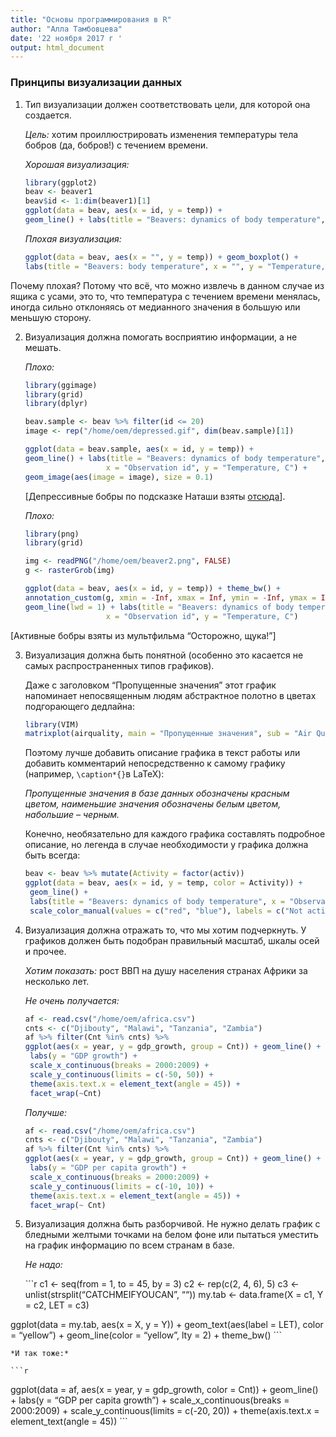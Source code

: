 ```yaml
---
title: "Основы программирования в R"
author: "Алла Тамбовцева"
date: '22 ноября 2017 г '
output: html_document
---
```


### Принципы визуализации данных 

1. Тип визуализации должен соответствовать цели, для которой она создается.

    *Цель:* хотим проиллюстрировать изменения температуры тела бобров (да, бобров!) с течением времени.
    
    *Хорошая визуализация:*

    ```r
    library(ggplot2)
    beav <- beaver1
    beav$id <- 1:dim(beaver1)[1]
    ggplot(data = beav, aes(x = id, y = temp)) +
    geom_line() + labs(title = "Beavers: dynamics of body temperature", x = "Observation id", y = "Temperature, C")
    
    ```
    
    *Плохая визуализация:*
    
    ```r
    ggplot(data = beav, aes(x = "", y = temp)) + geom_boxplot() +
    labs(title = "Beavers: body temperature", x = "", y = "Temperature, C")
    ```

Почему плохая? Потому что всё, что можно извлечь в данном случае из ящика с усами, это то, что температура с течением времени менялась, иногда сильно отклоняясь от медианного значения в большую или меньшую сторону.  

2. Визуализация должна помогать восприятию информации, а не мешать.

    *Плохо:*
    
    ```r
    library(ggimage)
    library(grid)
    library(dplyr)

    beav.sample <- beav %>% filter(id <= 20)
    image <- rep("/home/oem/depressed.gif", dim(beav.sample)[1])

    ggplot(data = beav.sample, aes(x = id, y = temp)) +
    geom_line() + labs(title = "Beavers: dynamics of body temperature", 
                      x = "Observation id", y = "Temperature, C") +  
    geom_image(aes(image = image), size = 0.1)
    ```
    
    [Депрессивные бобры по подсказке Наташи взяты [отсюда](http://blog.invisible.ru/)].
    
    *Плохо:*
    
    
    ```r
    
    library(png)
    library(grid)
    
    img <- readPNG("/home/oem/beaver2.png", FALSE)
    g <- rasterGrob(img)
    
    ggplot(data = beav, aes(x = id, y = temp)) + theme_bw() + 
    annotation_custom(g, xmin = -Inf, xmax = Inf, ymin = -Inf, ymax = Inf) + 
    geom_line(lwd = 1) + labs(title = "Beavers: dynamics of body temperature", 
                      x = "Observation id", y = "Temperature, C") 
    ```

[Активные бобры взяты из мультфильма "Осторожно, щука!"]

3. Визуализация должна быть понятной (особенно это касается не самых распространенных типов графиков).

    Даже с заголовком "Пропущенные значения" этот график напоминает непосвященным людям абстрактное полотно в цветах подгорающего дедлайна:

    ```r
    library(VIM)
    matrixplot(airquality, main = "Пропущенные значения", sub = "Air Quality")
    ```

    Поэтому лучше добавить описание графика в текст работы или добавить комментарий непосредственно к самому графику (например, `\caption*{}`в LaTeX): 

    *Пропущенные значения в базе данных обозначены красным цветом, наименьшие значения обозначены белым цветом, набольшие -- черным.*

    Конечно, необязательно для каждого графика составлять подробное описание, но легенда в случае необходимости у графика должна быть всегда:
    
    ```r
beav <- beav %>% mutate(Activity = factor(activ))
ggplot(data = beav, aes(x = id, y = temp, color = Activity)) +
  geom_line() + 
  labs(title = "Beavers: dynamics of body temperature", x = "Observation id", y = "Temperature, C") +
  scale_color_manual(values = c("red", "blue"), labels = c("Not active outside the retreat", "Active outside the retreat"))
    ```

4. Визуализация должна отражать то, что мы хотим подчеркнуть. У графиков должен быть подобран правильный масштаб, шкалы осей и прочее.

    *Хотим показать:* рост ВВП на душу населения странах Африки за несколько лет. 
    
    *Не очень получается:*

    ```r
af <- read.csv("/home/oem/africa.csv")
cnts <- c("Djibouty", "Malawi", "Tanzania", "Zambia")
af %>% filter(Cnt %in% cnts) %>% 
ggplot(aes(x = year, y = gdp_growth, group = Cnt)) + geom_line() + 
  labs(y = "GDP growth") + 
  scale_x_continuous(breaks = 2000:2009) + 
  scale_y_continuous(limits = c(-50, 50)) +
  theme(axis.text.x = element_text(angle = 45)) + 
  facet_wrap(~Cnt)
    ```

    *Получше:*
    
    ```r
af <- read.csv("/home/oem/africa.csv")
cnts <- c("Djibouty", "Malawi", "Tanzania", "Zambia")
af %>% filter(Cnt %in% cnts) %>% 
ggplot(aes(x = year, y = gdp_growth, group = Cnt)) + geom_line() + 
  labs(y = "GDP per capita growth") + 
  scale_x_continuous(breaks = 2000:2009) + 
  scale_y_continuous(limits = c(-10, 10)) +
  theme(axis.text.x = element_text(angle = 45)) + 
  facet_wrap(~ Cnt)
    ```
    
5. Визуализация должна быть разборчивой. Не нужно делать график с бледными желтыми точками на белом фоне или пытаться уместить на график информацию по всем странам в базе.

    *Не надо:*

    ```r
c1 <- seq(from = 1, to = 45, by = 3)
c2 <- rep(c(2, 4, 6), 5)
c3 <- unlist(strsplit("CATCHMEIFYOUCAN", ""))
my.tab <- data.frame(X = c1, Y = c2, LET = c3)

ggplot(data = my.tab, aes(x = X, y = Y)) + 
  geom_text(aes(label = LET), color = "yellow") + geom_line(color = "yellow", lty = 2) + 
  theme_bw()
    ```

    *И так тоже:*

    ```r
ggplot(data = af, aes(x = year, y = gdp_growth, color = Cnt)) + geom_line() + 
  labs(y = "GDP per capita growth") + 
  scale_x_continuous(breaks = 2000:2009) + 
  scale_y_continuous(limits = c(-20, 20)) +
  theme(axis.text.x = element_text(angle = 45))
    ```

    



    